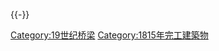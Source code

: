{{Commonscat|Bridges completed in 1815}}
{{Cat nav 10years|19世纪桥梁|1815||年完工橋梁}}
{{-}}
[[Category:19世纪桥梁|Category:19世纪桥梁]]
[[Category:1815年完工建築物|Category:1815年完工建築物]]